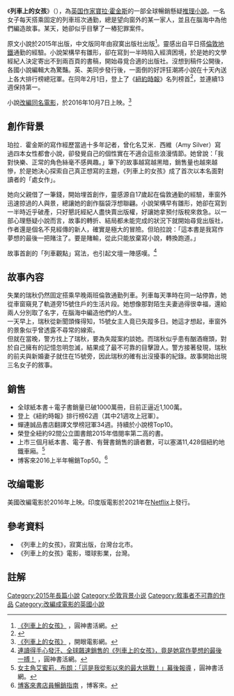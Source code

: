 {{Advert|time=2016-08-11T11:53:20+00:00}}
{{Infobox Book 
|name= 列車上的女孩
|title_orig= ''The Girl on the Train''
|translator=
|image= The Girl On The Train (US cover 2015).png
|image_caption= 美國精裝版
|author= 珀拉·霍金斯
|cover_artist=
|country= {{英国}}
|language= [[英語|英語]]
|series=
|genre= [[懸疑小说|懸疑]]、[[心理驚悚|心理驚悚]]、[[推理小說|推理小說]]
|publisher= Riverhead Books<br/>寂寞出版（繁體中文）
|pub_date= 2015年
|media_type=
|pages= 中文版 352頁
|isbn= ISBN 978-1-59463-366-9 （英文） <br /> ISBN 978-986-9170901 （台灣）
|oclc=
|preceded_by=
|followed_by=
}}
《'''列車上的女孩'''》（{{lang-en|'''''The Girl on the Train'''''}}），為[[英国|英国]][[作家|作家]][[寶拉·霍金斯|寶拉·霍金斯]]的一部全球暢銷懸疑[[推理小說|推理小說]]。一名女子每天搭乘固定的列車班次通勤，總是望向窗外的某一家人，並且在腦海中為他們編造故事。某天，她卻似乎目擊了一樁犯罪案件。　　

原文小說於2015年出版，中文版同年由寂寞出版社出版<ref>[https://www.booklife.com.tw/列車上的女孩/action-products_detail-lid-1-did-4412.htm 《列車上的女孩》] {{Wayback|url=https://www.booklife.com.tw/%E5%88%97%E8%BB%8A%E4%B8%8A%E7%9A%84%E5%A5%B3%E5%AD%A9/action-products_detail-lid-1-did-4412.htm |date=20190802232814 }}，圓神書活網。</ref>。靈感出自平日搭[[倫敦地鐵|倫敦地鐵]]通勤的經驗。小說架構早有雛形，卻在寫到一半時陷入經濟困境，於是她的文學經紀人決定寄出不到兩百頁的書稿，開始尋覓合適的出版社。沒想到稿件公開後，各國小說編輯大為驚豔。英、美同步發行後，一面倒的好評狂潮將小說在十天內送上各大排行榜總冠軍。在同年2月1日，登上了《[[紐約時報|紐約時報]]》{{le|紐約時報2015年暢銷書排行榜|The New York Times Fiction Best Sellers of 2015|小說暢銷書排行榜}}名列榜首<ref name="debut">{{cite news |url=https://www.nytimes.com/best-sellers-books/2015-02-01/combined-print-and-e-book-fiction/list.html |title=Best Sellers: Combined Print & E-Book Fiction |newspaper=The New York Times |date=1 February 2015 |accessdate=1 July 2016 |archive-date=2016-03-04 |archive-url=https://web.archive.org/web/20160304231023/http://www.nytimes.com/best-sellers-books/2015-02-01/combined-print-and-e-book-fiction/list.html }}</ref>，並連續13週保持第一。

小說[[列車上的女孩_(2016年電影)|改編同名電影]]，於2016年10月7日上映。<ref>[http://www.atmovies.com.tw/movie/fgen63631112/ 《列車上的女孩》] {{Wayback|url=http://www.atmovies.com.tw/movie/fgen63631112/ |date=20200509015049 }}，開眼電影網。</ref>

==創作背景==
珀拉．霍金斯的寫作經歷當過十多年記者，曾化名艾米．西維（Amy Silver）寫過四本女性都會小說，卻發覺自己的個性實在不適合這些浪漫情節。她曾說：「我對快樂、正常的角色絲毫不感興趣。」筆下的故事越寫越黑暗，銷售量也越來越慘，於是她決心探索自己真正想寫的主題，《列車上的女孩》成了首次以本名面對讀者的「處女作」。 

她向父親借了一筆錢，開始埋首創作，靈感源自17歲起在倫敦通勤的經驗，車窗外迅速掠過的人與景，總讓她的創作腦袋浮想聯翩。小說架構早有雛形，她卻在寫到一半時近乎破產，只好懇託經紀人盡快賣出版權，好讓她拿預付版稅來救急。以一部心理懸疑小說而言，故事的轉折、結局都未能完成的狀況下就開始尋覓出版社，作者還是個名不見經傳的新人，確實是極大的冒險。但珀拉說：「這本書是我寫作夢想的最後一把賭注了。要是賭輸，從此只能放棄寫小說，轉換跑道。」 

故事首創的「列車觀點」寫法，也引起文壇一陣感嘆。<ref>[https://www.booklife.com.tw/連破出版史多項紀錄的小說，竟是她寫作夢想的最後一搏/action-notes_detail-did-97.htm 連讀得手心發汗、全球飆速銷售的《列車上的女孩》，竟是她寫作夢想的最後一搏！] {{Wayback|url=https://www.booklife.com.tw/%E9%80%A3%E7%A0%B4%E5%87%BA%E7%89%88%E5%8F%B2%E5%A4%9A%E9%A0%85%E7%B4%80%E9%8C%84%E7%9A%84%E5%B0%8F%E8%AA%AA%EF%BC%8C%E7%AB%9F%E6%98%AF%E5%A5%B9%E5%AF%AB%E4%BD%9C%E5%A4%A2%E6%83%B3%E7%9A%84%E6%9C%80%E5%BE%8C%E4%B8%80%E6%90%8F/action-notes_detail-did-97.htm |date=20190731213703 }}，圓神書活網。</ref>

== 故事內容 ==
失業的瑞秋仍然固定搭乘早晚兩班倫敦通勤列車。列車每天準時在同一站停靠，她從車窗窺見了軌道旁15號住戶的生活片段。她想像那對陌生夫妻過得很幸福，還給兩人分別取了名字，在腦海中編造他們的人生。<br>
一天早上，瑞秋從新聞頭條得知，15號女主人竟已失蹤多日。她這才想起，車窗外的景象似乎曾透露不尋常的線索。<br>
但就在當晚，警方找上了瑞秋，要為失蹤案約談她。而瑞秋似乎患有酗酒癮頭，對於自己擁有的記憶忽明忽滅，結果成了最不可靠的目擊證人。警方接著發現，瑞秋的前夫與新婚妻子就住在15號旁，因此瑞秋的確有出沒擾事的紀錄。故事開始出現三名女子的敘事。<br>

==銷售==
*全球紙本書＋電子書銷量已破1000萬冊，目前正逼近1,100萬。
*登上《紐約時報》排行榜62週（其中21週攻上冠軍）。
*蟬連誠品書店翻譯文學榜冠軍34週。持續於小說榜Top10。
*榮登全紐約92間公立圖書館2015年借閱率第二高的書。
*上市三個月紙本書、電子書、有聲書銷售的讀者數，可以塞滿11,428個紐約地鐵車廂。<ref>[https://www.booklife.com.tw/upload_files/booklife/detail/on-the-train.htm 女主角艾蜜莉．布朗：「這是我從影以來的最大挑戰！」幕後報導] {{Wayback|url=https://www.booklife.com.tw/upload_files/booklife/detail/on-the-train.htm |date=20160823031521 }}，圓神書活網。</ref>
*博客來2016上半年暢銷Top50。<ref>[http://activity.books.com.tw/ps/prog/3934/category/249486 博客來書店員暢銷指南] {{Wayback|url=http://activity.books.com.tw/ps/prog/3934/category/249486 |date=20191102212437 }}，博客來。</ref>

== 改编電影 ==
{{MAIN|列車上的女孩 (2016年電影)|列車上的女孩 (2021年電影)}}

美國改編電影於2016年上映。印度版電影於2021年在[[Netflix|Netflix]]上發行。

== 參考資料 ==
{{RefFoot}}
*《列車上的女孩》，寂寞出版，台灣台北市。
*《列車上的女孩》電影，環球影業，台灣。
{{refend}}

==註解==


[[Category:2015年長篇小說|Category:2015年長篇小說]]
[[Category:伦敦背景小说|Category:伦敦背景小说]]
[[Category:敘事者不可靠的作品|Category:敘事者不可靠的作品]]
[[Category:改編成電影的英國小說|Category:改編成電影的英國小說]]
